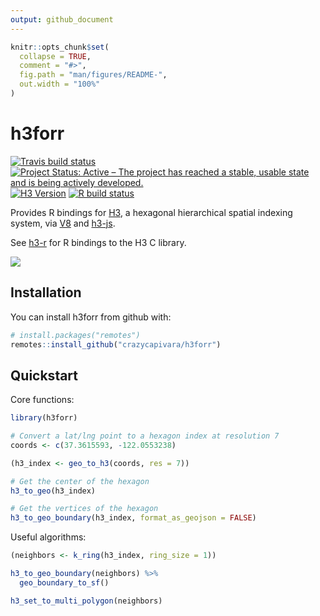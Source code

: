 ```yaml
---
output: github_document
---
```


<!-- README.md is generated from README.Rmd. Please edit that file -->

```r
knitr::opts_chunk$set(
  collapse = TRUE,
  comment = "#>",
  fig.path = "man/figures/README-",
  out.width = "100%"
)
```
# h3forr

[![Travis build status](https://travis-ci.org/crazycapivara/h3forr.svg?branch=master)](https://travis-ci.org/crazycapivara/h3forr) [![Project Status: Active – The project has reached a stable, usable state and is being actively developed.](https://www.repostatus.org/badges/latest/active.svg)](https://www.repostatus.org/#active)
[![H3 Version](https://img.shields.io/badge/h3-v3.7.0-blue.svg)](https://github.com/uber/h3/releases/tag/v3.7.0)
[![R build status](https://github.com/crazycapivara/h3forr/workflows/R-CMD-check/badge.svg)](https://github.com/crazycapivara/h3forr/actions)

Provides R bindings for [H3](https://uber.github.io/h3/), a hexagonal hierarchical spatial indexing system, via [V8](https://github.com/jeroen/V8) and [h3-js](https://github.com/uber/h3-js).

See [h3-r](https://github.com/crazycapivara/h3-r) for R bindings to the H3 C library.

![](man/figures/README-road-safety.png)

## Installation

You can install h3forr from github with:

``` r
# install.packages("remotes")
remotes::install_github("crazycapivara/h3forr")
```

## Quickstart

Core functions:

```r
library(h3forr)

# Convert a lat/lng point to a hexagon index at resolution 7
coords <- c(37.3615593, -122.0553238)

(h3_index <- geo_to_h3(coords, res = 7))

# Get the center of the hexagon
h3_to_geo(h3_index)

# Get the vertices of the hexagon
h3_to_geo_boundary(h3_index, format_as_geojson = FALSE)
```

Useful algorithms:

```r
(neighbors <- k_ring(h3_index, ring_size = 1))

h3_to_geo_boundary(neighbors) %>%
  geo_boundary_to_sf()

h3_set_to_multi_polygon(neighbors)
```
